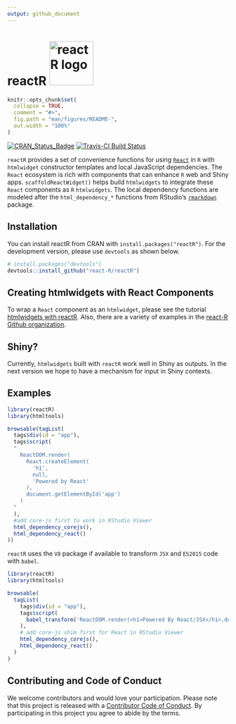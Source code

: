 ```yaml
---
output: github_document
---
```


# reactR <img src="logo.svg" alt="reactR logo" width="100px" />

<!-- README.md is generated from README.Rmd. Please edit that file -->

```r
knitr::opts_chunk$set(
  collapse = TRUE,
  comment = "#>",
  fig.path = "man/figures/README-",
  out.width = "100%"
)
```

[![CRAN_Status_Badge](https://www.r-pkg.org/badges/version/reactR)](https://cran.r-project.org/package=reactR)
[![Travis-CI Build Status](https://travis-ci.org/react-R/reactR.svg?branch=master)](https://travis-ci.org/react-R/reactR)


`reactR` provides a set of convenience functions for using [`React`](https://facebook.github.io/react) in `R` with `htmlwidget` constructor templates and local JavaScript dependencies.  The `React` ecosystem is rich with components that can enhance `R` web and Shiny apps.  `scaffoldReactWidget()` helps build `htmlwidgets` to integrate these `React` components as `R` `htmlwidgets`.  The local dependency functions are modeled after the `html_dependency_*` functions from RStudio's [`rmarkdown`](https://github.com/rstudio/rmarkdown) package.

## Installation

You can install reactR from CRAN with `install.packages("reactR")`.  For the development version, please use `devtools` as shown below.

```R
# install.packages("devtools")
devtools::install_github("react-R/reactR")
```

## Creating htmlwidgets with React Components

To wrap a `React` component as an `htmlwidget`, please see the tutorial [htmlwidgets with reactR](https://react-r.github.io/reactR/articles/intro_htmlwidgets.html).  Also, there are a variety of examples in the [react-R Github organization](https://github.com/react-R).

## Shiny?

Currently, `htmlwidgets` built with `reactR` work well in Shiny as outputs.  In the next version we hope to have a mechanism for input in Shiny contexts.

## Examples

```R
library(reactR)
library(htmltools)

browsable(tagList(
  tags$div(id = "app"),
  tags$script(
  "
    ReactDOM.render(
      React.createElement(
        'h1',
        null,
        'Powered by React'
      ),
      document.getElementById('app')
    )
  "
  ),
  #add core-js first to work in RStudio Viewer
  html_dependency_corejs(),
  html_dependency_react()
))
```

`reactR` uses the `V8` package if available to transform `JSX` and `ES2015` code with `babel`.

```R
library(reactR)
library(htmltools)

browsable(
  tagList(
    tags$div(id = "app"),
    tags$script(
      babel_transform('ReactDOM.render(<h1>Powered By React/JSX</h1>,document.getElementById("app"))')
    ),
    # add core-js shim first for React in RStudio Viewer
    html_dependency_corejs(),
    html_dependency_react()
  )
)
```

## Contributing and Code of Conduct

We welcome contributors and would love your participation.  Please note that this project is released with a [Contributor Code of Conduct](CONDUCT.md). By participating in this project you agree to abide by the terms.
